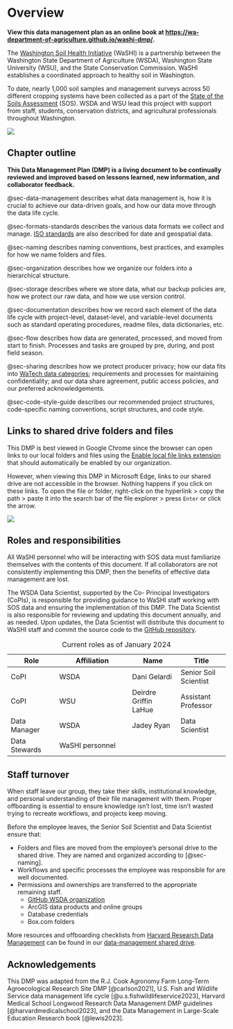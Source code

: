 # Overview {.unnumbered}

::: {.content-visible when-format="docx"}
**View this data management plan as an online book at [https://wa-department-of-agriculture.github.io/washi-dmp/](https://wa-department-of-agriculture.github.io/washi-dmp/).**
:::

The [Washington Soil Health Initiative](https://washingtonsoilhealthinitiative.com/) (WaSHI) is a partnership between the Washington State Department of Agriculture (WSDA), Washington State University (WSU), and the State Conservation Commission. WaSHI establishes a coordinated approach to healthy soil in Washington.

To date, nearly 1,000 soil samples and management surveys across 50 different cropping systems have been collected as a part of the [State of the Soils Assessment](https://washingtonsoilhealthinitiative.com/state-of-the-soils/) (SOS). WSDA and WSU lead this project with support from staff, students, conservation districts, and agricultural professionals throughout Washington.

![](images/sos-goals.png){fig-alt="State of the Soils Assessment goals: 1. Assess baseline soil health. 2. Understand how climate, crop type, and management impact soil health. 3. Develop cost-effective ways for producers to assess their own soil. 4. Develop crop-specific decision-support tools."}

## Chapter outline

**This Data Management Plan (DMP) is a living document to be continually reviewed and improved based on lessons learned, new information, and collaborator feedback.**

@sec-data-management describes what data management is, how it is crucial to achieve our data-driven goals, and how our data move through the data life cycle.

@sec-formats-standards describes the various data formats we collect and manage. [ISO standards](https://www.iso.org/standards.html) are also described for date and geospatial data.

@sec-naming describes naming conventions, best practices, and examples for how we name folders and files.

@sec-organization describes how we organize our folders into a hierarchical structure.

@sec-storage describes where we store data, what our backup policies are, how we protect our raw data, and how we use version control.

@sec-documentation describes how we record each element of the data life cycle with project-level, dataset-level, and variable-level documents such as standard operating procedures, readme files, data dictionaries, etc.

@sec-flow describes how data are generated, processed, and moved from start to finish. Processes and tasks are grouped by pre, during, and post field season.

@sec-sharing describes how we protect producer privacy; how our data fits into [WaTech data categories](https://watech.wa.gov/Categorizing-Data-State-Agency); requirements and processes for maintaining confidentiality; and our data share agreement, public access policies, and our preferred acknowledgements.

@sec-code-style-guide describes our recommended project structures, code-specific naming conventions, script structures, and code style.

::: {.content-visible when-format="html"}
::: callout-important
## Links to shared drive folders and files

This DMP is best viewed in Google Chrome since the browser can open links to our local folders and files using the [Enable local file links extension](chrome://extensions/?id=nikfmfgobenbhmocjaaboihbeocackld) that should automatically be enabled by our organization.

However, when viewing this DMP in Microsoft Edge, links to our shared drive are not accessible in the browser. Nothing happens if you click on these links. To open the file or folder, right-click on the hyperlink \> copy the path \> paste it into the search bar of the file explorer \> press `Enter` or click the arrow.

![](images/paste-file-path.png){fig-alt="Screenshots of DMP with outlining the process of right-clicking a hyperlink to a shared drive folder, copying the link, and then pasting it into the file explorer, and clicking enter."}
:::
:::

## Roles and responsibilities

All WaSHI personnel who will be interacting with SOS data must familiarize themselves with the contents of this document. If all collaborators are not consistently implementing this DMP, then the benefits of effective data management are lost.

The WSDA Data Scientist, supported by the Co- Principal Investigators (CoPIs), is responsible for providing guidance to WaSHI staff working with SOS data and ensuring the implementation of this DMP. The Data Scientist is also responsible for reviewing and updating this document annually, and as needed. Upon updates, the Data Scientist will distribute this document to WaSHI staff and commit the source code to the [GitHub repository](https://github.com/WA-Department-of-Agriculture/washi-dmp).

| Role          | Affiliation     | Name                  | Title                 |
|----------------|------------------------|----------------|----------------|
| CoPI          | WSDA            | Dani Gelardi          | Senior Soil Scientist |
| CoPI          | WSU             | Deirdre Griffin LaHue | Assistant Professor   |
| Data Manager  | WSDA            | Jadey Ryan            | Data Scientist        |
| Data Stewards | WaSHI personnel |                       |                       |

: Current roles as of January 2024

## Staff turnover

When staff leave our group, they take their skills, institutional knowledge, and personal understanding of their file management with them. Proper offboarding is essential to ensure knowledge isn't lost, time isn't wasted trying to recreate workflows, and projects keep moving.

Before the employee leaves, the Senior Soil Scientist and Data Scientist ensure that:

-   Folders and files are moved from the employee's personal drive to the shared drive. They are named and organized according to [@sec-naming].
-   Workflows and specific processes the employee was responsible for are well documented.
-   Permissions and ownerships are transferred to the appropriate remaining staff.
    -   [GitHub WSDA organization](https://github.com/WA-Department-of-Agriculture)
    -   ArcGIS data products and online groups
    -   Database credentials
    -   Box.com folders

More resources and offboarding checklists from [Harvard Research Data Management](https://datamanagement.hms.harvard.edu/about/where-start/rdm-offboarding-checklist) can be found in our [data-management shared drive](Y:/NRAS/soil-health-initiative/state-of-the-soils/data-management/resources/staff-turnover).

## Acknowledgements

This DMP was adapted from the R.J. Cook Agronomy Farm Long-Term Agroecological Research Site DMP [@carlson2021], U.S. Fish and Wildlife Service data management life cycle [@u.s.fishwildlifeservice2023], Harvard Medical School Longwood Research Data Management DMP guidelines [@harvardmedicalschool2023], and the Data Management in Large-Scale Education Research book [@lewis2023].
